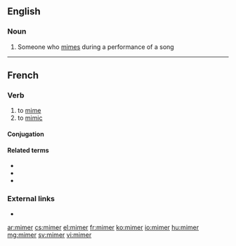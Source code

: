 ==English==

===Noun===
{{en-noun}}

# Someone who [[mime]]s during a performance of a song

----

==French==

===Verb===
{{fr-verb}}

# to [[mime]]
# to [[mimic]]

====Conjugation====
{{fr-conj-auto}}

====Related terms====
* {{l|fr|mime}}
* {{l|fr|mimétisme}}
* {{l|fr|mimique}}

===External links===
* {{R:TLFi}}

[[ar:mimer]]
[[cs:mimer]]
[[el:mimer]]
[[fr:mimer]]
[[ko:mimer]]
[[io:mimer]]
[[hu:mimer]]
[[mg:mimer]]
[[sv:mimer]]
[[vi:mimer]]